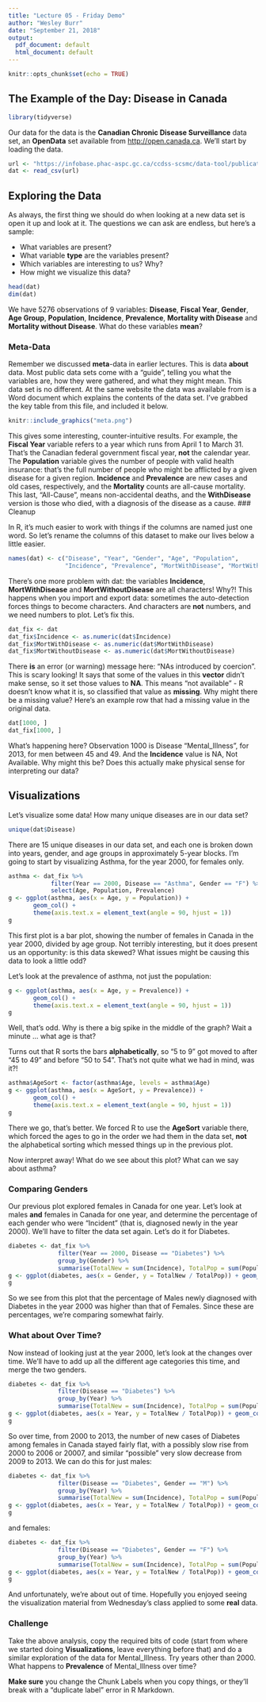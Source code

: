 ```yaml
---
title: "Lecture 05 - Friday Demo"
author: "Wesley Burr"
date: "September 21, 2018"
output:
  pdf_document: default
  html_document: default
---
```


```r
knitr::opts_chunk$set(echo = TRUE)
```

## The Example of the Day: Disease in Canada

```r
library(tidyverse)
```

Our data for the data is the **Canadian Chronic Disease Surveillance**
data set, an **OpenData** set available from [http://open.canada.ca](https://open.canada.ca/data/en/dataset/9525c8c0-554a-461b-a763-f1657acb9c9d). We'll start by loading the data.

```r
url <- "https://infobase.phac-aspc.gc.ca/ccdss-scsmc/data-tool/publication/ccdss-scsmc-eng.csv"
dat <- read_csv(url)
```

## Exploring the Data

As always, the first thing we should do when looking at a new data set is open it up and look at it. The questions we can ask are endless, but here's a sample:

* What variables are present? 
* What variable **type** are the variables present? 
* Which variables are interesting to us? Why?
* How might we visualize this data?


```r
head(dat)
dim(dat)
```

We have 5276 observations of 9 variables: **Disease**, **Fiscal Year**, **Gender**, **Age Group**, **Population**, **Incidence**, **Prevalence**, **Mortality with Disease** and **Mortality without Disease**. What do these variables **mean**?

### Meta-Data

Remember we discussed **meta**-data in earlier lectures. This is data **about** data. Most public data sets come with a "guide", telling you what the variables are, how they were gathered, and what they might mean. This data set is no different. At the same website the data was available from is a Word document which explains the contents of the data set. I've grabbed the key table from this file, and included it below.

```r
knitr::include_graphics("meta.png")
```

This gives some interesting, counter-intuitive results. For example, the **Fiscal Year** variable refers to a year which runs from April 1 to March 31. That's the Canadian federal government fiscal year, **not** the calendar year. The **Population** variable gives the number of people with valid
health insurance: that's the full number of people who might be afflicted by a given disease for a given region. **Incidence** and **Prevalence** are new cases and old cases, respectively, and the **Mortality** counts are all-cause mortality. This last, "All-Cause", means non-accidental deaths, and the **WithDisease** version is those who died, with a diagnosis of the disease as a cause.
### Cleanup

In R, it's much easier to work with things if the columns are named just one word. So let's rename the columns of this dataset to make our lives below a little easier.

```r
names(dat) <- c("Disease", "Year", "Gender", "Age", "Population",
                "Incidence", "Prevalence", "MortWithDisease", "MortWithoutDisease")
```

There's one more problem with dat: the variables **Incidence**, **MortWithDisease** and **MortWithoutDisease** are
all characters! Why?! This happens when you import and export data: sometimes the auto-detection forces things to
become characters. And characters are **not** numbers, and we need numbers to plot. Let's fix this.

```r
dat_fix <- dat
dat_fix$Incidence <- as.numeric(dat$Incidence)
dat_fix$MortWithDisease <- as.numeric(dat$MortWithDisease)
dat_fix$MortWithoutDisease <- as.numeric(dat$MortWithoutDisease)
```

There **is** an error (or warning) message here: "NAs introduced by coercion". This is scary looking! It says that some of the values in this **vector** didn't make sense, so it set those values to **NA**. This means "not available" - R doesn't know what it is, so classified that value as **missing**. Why might there be a missing value? Here's an example row that had a missing value in the original data.

```r
dat[1000, ]
dat_fix[1000, ]
```

What's happening here? Observation 1000 is Disease "Mental_Illness", for 2013, for men between 45 and 49. And the **Incidence** value is NA, Not Available. Why might this be? Does this actually make physical sense for interpreting our data?

## Visualizations

Let's visualize some data! How many unique diseases are in our data set?

```r
unique(dat$Disease)
```

There are 15 unique diseases in our data set, and each one is broken down into years, gender, and age groups in approximately 5-year blocks. I'm going to start by visualizing Asthma, for the year 2000, for females only.

```r
asthma <- dat_fix %>%
            filter(Year == 2000, Disease == "Asthma", Gender == "F") %>%
            select(Age, Population, Prevalence)
g <- ggplot(asthma, aes(x = Age, y = Population)) + 
       geom_col() +
       theme(axis.text.x = element_text(angle = 90, hjust = 1))
g
```

This first plot is a bar plot, showing the number of females in Canada in the year 2000, divided by age group. Not terribly interesting, but it does present us an opportunity: is this data skewed? What issues might be causing this data to look a little odd?

Let's look at the prevalence of asthma, not just the population:

```r
g <- ggplot(asthma, aes(x = Age, y = Prevalence)) + 
       geom_col() +
       theme(axis.text.x = element_text(angle = 90, hjust = 1))
g
```

Well, that's odd. Why is there a big spike in the middle of the graph? Wait a minute ... what age is that?

Turns out that R sorts the bars **alphabetically**, so "5 to 9" got moved to after "45 to 49" and before "50 to 54". That's not quite what we had in mind, was it?!

```r
asthma$AgeSort <- factor(asthma$Age, levels = asthma$Age)
g <- ggplot(asthma, aes(x = AgeSort, y = Prevalence)) + 
       geom_col() +
       theme(axis.text.x = element_text(angle = 90, hjust = 1))
g
```

There we go, that's better. We forced R to use the **AgeSort** variable there, which forced the ages to go in the order we had them in the data set, **not** the alphabetical sorting which messed things up in the previous plot.

Now interpret away! What do we see about this plot? What can we say about asthma?

### Comparing Genders

Our previous plot explored females in Canada for one year. Let's look at males **and** females in Canada for one year, and determine the percentage of each gender who were "Incident" (that is, diagnosed newly in the year 2000).
We'll have to filter the data set again. Let's do it for Diabetes.

```r
diabetes <- dat_fix %>%
              filter(Year == 2000, Disease == "Diabetes") %>%
              group_by(Gender) %>%
              summarise(TotalNew = sum(Incidence), TotalPop = sum(Population))
g <- ggplot(diabetes, aes(x = Gender, y = TotalNew / TotalPop)) + geom_col()
g
```

So we see from this plot that the percentage of Males newly diagnosed with Diabetes in the year 2000 was higher than that of Females. Since these are percentages, we're comparing somewhat fairly. 

### What about Over Time?

Now instead of looking just at the year 2000, let's look at the changes over time. We'll have to add up all the different age categories this time, and merge the two genders.

```r
diabetes <- dat_fix %>%
              filter(Disease == "Diabetes") %>%
              group_by(Year) %>%
              summarise(TotalNew = sum(Incidence), TotalPop = sum(Population))
g <- ggplot(diabetes, aes(x = Year, y = TotalNew / TotalPop)) + geom_col()
g
```

So over time, from 2000 to 2013, the number of new cases of Diabetes among females in Canada stayed fairly flat, with a possibly slow rise from 2000 to 2006 or 20007, and similar "possible" very slow decrease from 2009 to 2013. We can do this for just males:

```r
diabetes <- dat_fix %>%
              filter(Disease == "Diabetes", Gender == "M") %>%
              group_by(Year) %>%
              summarise(TotalNew = sum(Incidence), TotalPop = sum(Population))
g <- ggplot(diabetes, aes(x = Year, y = TotalNew / TotalPop)) + geom_col()
g
```


and females:

```r
diabetes <- dat_fix %>%
              filter(Disease == "Diabetes", Gender == "F") %>%
              group_by(Year) %>%
              summarise(TotalNew = sum(Incidence), TotalPop = sum(Population))
g <- ggplot(diabetes, aes(x = Year, y = TotalNew / TotalPop)) + geom_col()
g
```

And unfortunately, we're about out of time. Hopefully you enjoyed seeing the visualization material from Wednesday's class applied to some **real** data.

### Challenge

Take the above analysis, copy the required bits of code (start from where we started doing **Visualizations**, leave everything before that) and do a similar exploration of the data for Mental_Illness. Try years other than 2000. What happens to **Prevalence** of Mental_Illness over time?

**Make sure** you change the Chunk Labels when you copy things, or they'll break with a "duplicate label" error in R Markdown.